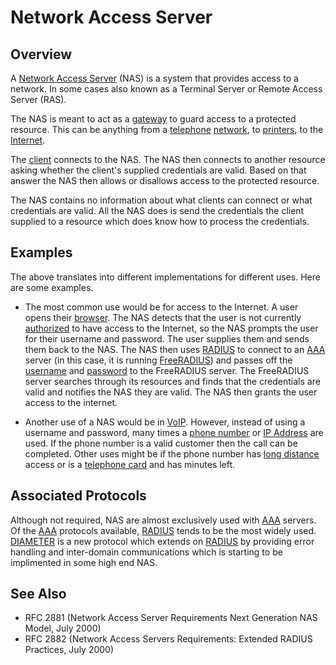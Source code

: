 =Network Access Server=
== Overview ==

A [[Network Access Server]] (NAS) is a system that provides access to a network.  In some cases also known as a Terminal Server or Remote Access Server (RAS).

The NAS is meant to act as a [[Gateway_(telecommunications) | gateway]] to guard access to a protected resource. This can be anything from a [[telephone]] [[Telecommunications_network | network]], to [[computer_printer | printers]], to the [[Internet]]. 

The [[Client_(computing) | client]] connects to the NAS. The NAS then connects to another resource asking whether the client's supplied credentials are valid. Based on that answer the NAS then allows or disallows access to the protected resource.

The NAS contains no information about what clients can connect or what credentials are valid. All the NAS does is send the credentials the client supplied to a resource which does know how to process the credentials.

== Examples ==

The above translates into different implementations for different uses. Here are some examples.

*The most common use would be for access to the Internet. A user opens their [[web_browser | browser]]. The NAS detects that the user is not currently [[authorized]] to have access to the Internet, so the NAS prompts the user for their username and password. The user supplies them and sends them back to the NAS. The NAS then uses [[RADIUS]] to connect to an [[AAA]] server (in this case,  it is running [[FreeRADIUS]]) and passes off the [[username]] and [[password]] to the FreeRADIUS server. The FreeRADIUS server searches through its resources and finds that the credentials are valid and notifies the NAS they are valid. The NAS then grants the user access to the internet.

*Another use of a NAS would be in [[VoIP]]. However, instead of using a username and password, many times a [[phone number]] or [[IP Address]] are used. If the phone number is a valid customer then the call can be completed. Other uses might be if the phone number has [[long distance]] access or is a [[telephone card]] and has minutes left.

== Associated Protocols ==

Although not required, NAS are almost exclusively used with [[AAA]] servers. Of the [[AAA]] protocols available, [[RADIUS]] tends to be the most widely used. [[DIAMETER]] is a new protocol which extends on [[RADIUS]] by providing error handling and inter-domain communications which is starting to be implimented in some high end NAS.

==See Also==

* RFC 2881 (Network Access Server Requirements Next Generation NAS Model, July 2000)
* RFC 2882 (Network Access Servers Requirements: Extended RADIUS Practices, July 2000)
